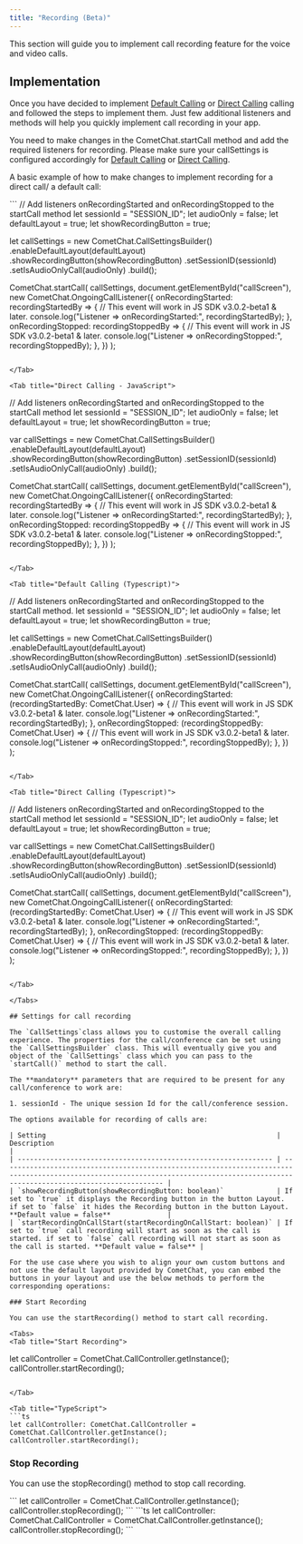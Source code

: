 ```yaml
---
title: "Recording (Beta)"
---
```




This section will guide you to implement call recording feature for the voice and video calls.

## Implementation

Once you have decided to implement [Default Calling](/sdk/javascript/3.0/calling-default-calling) or [Direct Calling](/sdk/javascript/3.0/calling-direct-calling) calling and followed the steps to implement them. Just few additional listeners and methods will help you quickly implement call recording in your app.

You need to make changes in the CometChat.startCall method and add the required listeners for recording. Please make sure your callSettings is configured accordingly for [Default Calling](/sdk/javascript/3.0/calling-default-calling) or [Direct Calling](/sdk/javascript/3.0/calling-direct-calling).

A basic example of how to make changes to implement recording for a direct call/ a default call:

<Tabs>
<Tab title="Default Calling - JavaScript">
```
// Add listeners onRecordingStarted and onRecordingStopped to the startCall method
let sessionId = "SESSION_ID";
let audioOnly = false;
let defaultLayout = true;
let showRecordingButton = true;

let callSettings = new CometChat.CallSettingsBuilder()
  .enableDefaultLayout(defaultLayout)
  .showRecordingButton(showRecordingButton)
  .setSessionID(sessionId)
  .setIsAudioOnlyCall(audioOnly)
  .build();

CometChat.startCall(
  callSettings,
  document.getElementById("callScreen"),
  new CometChat.OngoingCallListener({
      onRecordingStarted: recordingStartedBy => {
          // This event will work in JS SDK v3.0.2-beta1 & later.
          console.log("Listener => onRecordingStarted:", recordingStartedBy);
      },
      onRecordingStopped: recordingStoppedBy => {
          // This event will work in JS SDK v3.0.2-beta1 & later.
          console.log("Listener => onRecordingStopped:", recordingStoppedBy);
      },
  })
);  
```

</Tab>

<Tab title="Direct Calling - JavaScript">
```
// Add listeners onRecordingStarted and onRecordingStopped to the startCall method
let sessionId = "SESSION_ID";
let audioOnly = false;
let defaultLayout = true;
let showRecordingButton = true;

var callSettings = new CometChat.CallSettingsBuilder()
  .enableDefaultLayout(defaultLayout)
  .showRecordingButton(showRecordingButton)
  .setSessionID(sessionId)
  .setIsAudioOnlyCall(audioOnly)
  .build();

CometChat.startCall(
  callSettings,
  document.getElementById("callScreen"),
  new CometChat.OngoingCallListener({
      onRecordingStarted: recordingStartedBy => {
          // This event will work in JS SDK v3.0.2-beta1 & later.
          console.log("Listener => onRecordingStarted:", recordingStartedBy);
      },
      onRecordingStopped: recordingStoppedBy => {
          // This event will work in JS SDK v3.0.2-beta1 & later.
          console.log("Listener => onRecordingStopped:", recordingStoppedBy);
      },
  })
); 
```

</Tab>

<Tab title="Default Calling (Typescript)">
```
// Add listeners onRecordingStarted and onRecordingStopped to the startCall method.
let sessionId = "SESSION_ID";
let audioOnly = false;
let defaultLayout = true;
let showRecordingButton = true;

let callSettings = new CometChat.CallSettingsBuilder()
  .enableDefaultLayout(defaultLayout)
  .showRecordingButton(showRecordingButton)
  .setSessionID(sessionId)
  .setIsAudioOnlyCall(audioOnly)
  .build();

CometChat.startCall(
  callSettings,
  document.getElementById("callScreen"),
  new CometChat.OngoingCallListener({
      onRecordingStarted: (recordingStartedBy: CometChat.User) => {
          // This event will work in JS SDK v3.0.2-beta1 & later.
          console.log("Listener => onRecordingStarted:", recordingStartedBy);
      },
      onRecordingStopped: (recordingStoppedBy: CometChat.User) => {
          // This event will work in JS SDK v3.0.2-beta1 & later.
          console.log("Listener => onRecordingStopped:", recordingStoppedBy);
      },
  })
);
```

</Tab>

<Tab title="Direct Calling (Typescript)">
```
// Add listeners onRecordingStarted and onRecordingStopped to the startCall method
let sessionId = "SESSION_ID";
let audioOnly = false;
let defaultLayout = true;
let showRecordingButton = true;

var callSettings = new CometChat.CallSettingsBuilder()
  .enableDefaultLayout(defaultLayout)
  .showRecordingButton(showRecordingButton)
  .setSessionID(sessionId)
  .setIsAudioOnlyCall(audioOnly)
  .build();

CometChat.startCall(
  callSettings,
  document.getElementById("callScreen"),
  new CometChat.OngoingCallListener({
      onRecordingStarted: (recordingStartedBy: CometChat.User) => {
          // This event will work in JS SDK v3.0.2-beta1 & later.
          console.log("Listener => onRecordingStarted:", recordingStartedBy);
      },
      onRecordingStopped: (recordingStoppedBy: CometChat.User) => {
          // This event will work in JS SDK v3.0.2-beta1 & later.
          console.log("Listener => onRecordingStopped:", recordingStoppedBy);
      },
  })
);
```

</Tab>

</Tabs>

## Settings for call recording

The `CallSettings`class allows you to customise the overall calling experience. The properties for the call/conference can be set using the `CallSettingsBuilder` class. This will eventually give you and object of the `CallSettings` class which you can pass to the `startCall()` method to start the call.

The **mandatory** parameters that are required to be present for any call/conference to work are:

1. sessionId - The unique session Id for the call/conference session.

The options available for recording of calls are:

| Setting                                                         | Description                                                                                                                                                                          |
| --------------------------------------------------------------- | ------------------------------------------------------------------------------------------------------------------------------------------------------------------------------------ |
| `showRecordingButton(showRecordingButton: boolean)`             | If set to `true` it displays the Recording button in the button Layout. if set to `false` it hides the Recording button in the button Layout. **Default value = false**              |
| `startRecordingOnCallStart(startRecordingOnCallStart: boolean)` | If set to `true` call recording will start as soon as the call is started. if set to `false` call recording will not start as soon as the call is started. **Default value = false** |

For the use case where you wish to align your own custom buttons and not use the default layout provided by CometChat, you can embed the buttons in your layout and use the below methods to perform the corresponding operations:

### Start Recording

You can use the startRecording() method to start call recording.

<Tabs>
<Tab title="Start Recording">
```
let callController = CometChat.CallController.getInstance();
callController.startRecording();
```

</Tab>

<Tab title="TypeScript">
```ts
let callController: CometChat.CallController = CometChat.CallController.getInstance();
callController.startRecording();
```

</Tab>

</Tabs>

### Stop Recording

You can use the stopRecording() method to stop call recording.

<Tabs>
<Tab title="Stop Recording">
```
let callController = CometChat.CallController.getInstance();
callController.stopRecording();
```

</Tab>

<Tab title="TypeScript">
```ts
let callController: CometChat.CallController = CometChat.CallController.getInstance();
callController.stopRecording();
```

</Tab>

</Tabs>
